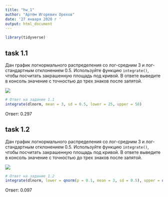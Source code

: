 ---
title: "hw_1"
author: "Артём Игоревич Орехов"
date: '27 января 2020 г '
output: html_document
---

```{r, message=FALSE}
library(tidyverse)
```


## task 1.1
Дан график логнормального распределения со лог-средним 3 и лог-стандартным отклонением 0.5. Используйте функцию `integrate()`, чтобы посчитать закрашенную площадь под кривой. В ответе выведите в консоль значение с точностью до трех знаков после запятой.

![](task_1.1.png)

```{r}
# Ответ на задание 1.1
integrate(dlnorm, mean = 3, sd = 0.5, lower = 25, upper = 50)
```

Ответ: 0.297

## task 1.2

Дан график логнормального распределения со лог-средним 3 и лог-стандартным отклонением 0.5. Используйте функцию `integrate()`, чтобы посчитать закрашенную площадь под кривой. В ответе выведите в консоль значение с точностью до трех знаков после запятой.

![](task_1.2.png)

```{r}
# Ответ на задание 1.2
integrate(dlnorm, lower = qnorm(p = 0.1, mean = 3, sd = 0.5), upper = qnorm(p = 0.9, mean = 3, sd = 0.5), stop.on.error = FALSE)
```

Ответ: 0.097